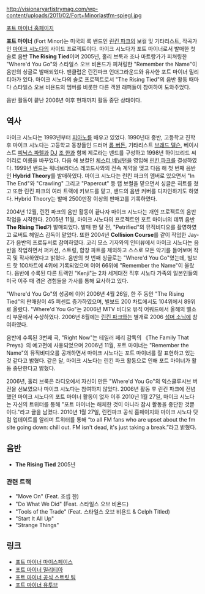 http://visionaryartistrymag.com/wp-content/uploads/2011/02/Fort+Minorlastfm-spiegl.jpg

[http://www.fortminor.com 포트 마이너 홈페이지]

'''포트 마이너''' (Fort Minor)는 미국의 록 밴드인 [[린킨 파크]]의 보컬 및 기타리스트, 작곡가인 [[마이크 시노다]]의 사이드 프로젝트이다. 마이크 시노다가 포트 마이너로서 발매한 첫 솔로 음반 '''The Rising Tied'''이며 2005년, 홀리 브룩과 조나 마트랑가가 피쳐링한 "Where'd You Go"와 스타일스 오브 비욘드가 피쳐링한 "Remember the Name"이 음반의 싱글로 발매되었다. 팬클럽은 린킨파크 언더그라운드와 유사한 포트 마이너 밀리티아가 있다. 마이크 시노다의 솔로 프로젝트로서 "The Rising Tied"의 음반 활동 때마다 스타일스 오브 비욘드의 멤버를 비롯한 다른 객원 래퍼들이 참여하여 도와주었다. 

음반 활동이 끝난 2006년 이후 현재까지 활동 중단 상태이다.

== 역사 ==
마이크 시노다는 1993년부터 [[피아노]]를 배우고 있었다. 1990년대 중반, 고등학교 진학 후 마이크 시노다는 고등학교 동창들인 드러머 [[롭 버든]], 기타리스트 [[브래드 델슨]], 베이시스트 [[피닉스 파렐]]과 [[DJ]] [[조 한]]과 함께 제로라는 밴드를 구성하고 1998년 하이브리드 씨어리로 이름을 바꾸었다. 다음 해 보컬인 [[체스터 베닝턴]]을 영입해 [[린킨 파크]]를 결성하였다. 1999년 밴드는 워너브라더스 레코드사와의 전속 계약을 맺고 다음 해 첫 번째 음반인 '''Hybrid Theory'''를 발매하였다. 마이크 시노다는 린킨 파크의 멤버로 있으면서 "In The End"와 "Crawling" 그리고 "Papercut" 등 랩 보컬을 맡으면서 싱글은 히트를 쳤고 또한 린킨 파크의 여러 트랙에 키보드를 맡고, 밴드의 음반 커버를 디자인하기도 하였다. Hybrid Theory는 발매 2500만장 이상의 판매고를 기록하였다.

2004년 12월, 린킨 파크의 음반 활동이 끝나자 마이크 시노다는 개인 프로젝트의 음반 작업을 시작한다. 2005년 11월, 마이크 시노다의 프로젝트인 포트 마이너의 데뷔 음반 '''The Rising Tied'''가 발매되었다. 발매 한 달 전, "Petrified"의 뮤직비디오를 촬영하였고 로버트 헤일스 감독이 맡았다. 또한 2004년 '''Collision Course'''를 같이 작업한 Jay-Z가 음반의 프로듀서로 참여하였다. 코리 모스 기자와의 인터뷰에서 마이크 시노다는 음반을 작업하면서 퍼커션, 스트링, 합창 파트를 제외하고 스스로 모든 악기를 들어보며 작곡 및 작사하였다고 밝혔다. 음반의 첫 번째 싱글로는 "Where'd You Go"였는데, 빌보드 핫 100차트에 4위에 기록되었으며 이어 66위에 "Remember the Name"이 올랐다. 음반에 수록된 다른 트랙인 "Kenji"는 2차 세계대전 직후 시노다 가족의 일본인들의 미국 이주 때 겪은 경험들을 가사를 통해 묘사하고 있다.

"Where'd You Go"의 성공에 이어 2006년 4월 26일, 한 주 동안 "The Rising Tied"의 판매량이 45 퍼센트 증가하였으며, 빌보드 200 차트에서도 104위에서 89위로 올랐다. "Where'd You Go"는 2006년 MTV 비디오 뮤직 어워드에서 올해의 벨소리 부문에서 수상하였다. 2006년 8월에는 [[린킨 파크]]와는 별개로 2006 [[섬머 소닉]]에 참여하였다.

음반에 수록된 3번째 곡, "Right Now"는 테일러 페리 감독의 《The Family That Preys》의 예고편에 사용되었으며 2006년 11월, 포트 마이너는 "Remember the Name"의 뮤직비디오를 공개하면서 마이크 시노다는 포트 마이너를 잘 표현하고 있는 것 같다고 밝혔다. 같은 달, 마이크 시노다는 린킨 파크 활동으로 인해 포트 마이너가 활동 중단한다고 밝혔다. 

2006년, 홀리 브룩은 라디오에서 자신이 만든 "Where'd You Go"의 익스클루시브 버전을 선보였으나 마이크 시노다는 참여하지 않았다. 2006년 활동 후 린킨 파크에 전념했던 마이크 시노다의 포트 마이너 활동이 없자 이후 2010년 1월 27일, 마이크 시노다는 자신의 트위터를 통해 "포트 마이너는 해체한 것이 아니라 잠시 활동을 중단한 것뿐이다."라고 글을 남겼다. 2010년 1월 27일, 린킨파크 공식 홈페이지와 마이크 시노다 닷컴 업데이트를 알리며 트위터를 통해 “to all FM fans who are upset about the fm site going down: chill out. FM isn't dead, it's just taking a break.”라고 밝혔다.

== 음반 ==
* '''The Rising Tied''' 2005년

=== 관련 트랙 ===
*"Move On" (Feat. 조셉 한)
*"Do What We Did" (Feat. 스타일스 오브 비욘드)
*"Tools of the Trade" (Feat. 스타일스 오브 비욘드 & Celph Titled)
*"Start It All Up"
*"Strange Things"

== 링크 ==
* [http://www.myspace.com/fortminor 포트 마이너 마이스페이스]
* [http://www.fortminormilitia.com/ 포트 마이너 밀리티아]
* [http://www.fmstreetteam.com/ 포트 마이너 공식 스트릿 팀]
* [http://www.youtube.com/FortMinor 포트 마이너 유투브]
